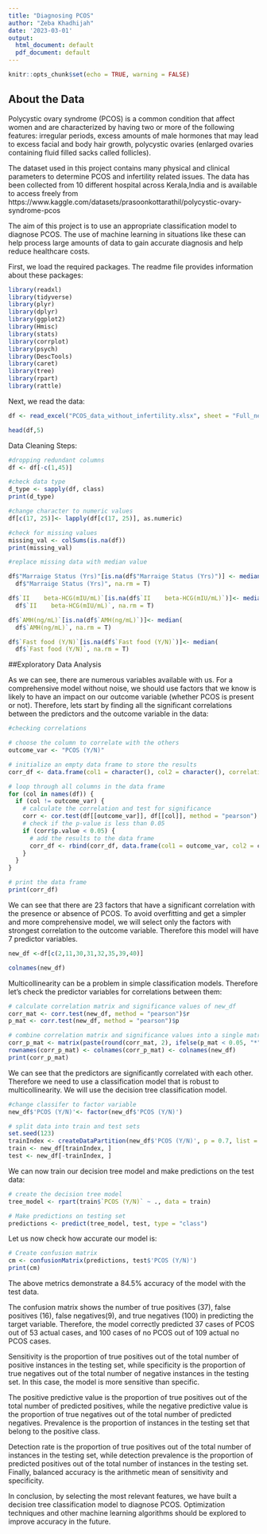 ---
title: "Diagnosing PCOS"
author: "Zeba Khadhijah"
date: '2023-03-01'
output:
  html_document: default
  pdf_document: default
---

```{r setup, include=FALSE}
knitr::opts_chunk$set(echo = TRUE, warning = FALSE)
```

## About the Data

Polycystic ovary syndrome (PCOS) is a common condition that affect women and are characterized by having two or more of the following features: irregular periods, excess amounts of male hormones that may lead to excess facial and body hair growth, polycystic ovaries (enlarged ovaries containing fluid filled sacks called follicles). 

The dataset used in this project contains many physical and clinical parameters to determine PCOS and infertility related issues. The data has been collected from 10 different hospital across Kerala,India and is available to access freely from https://www.kaggle.com/datasets/prasoonkottarathil/polycystic-ovary-syndrome-pcos

The aim of this project is to use an appropriate classification model to diagnose PCOS. The use of machine learning in situations like these can help process large amounts of data to gain accurate diagnosis and help reduce healthcare costs.


First, we load the required packages. The readme file provides information about these packages:
```{r}
library(readxl)
library(tidyverse)
library(plyr)
library(dplyr)
library(ggplot2)
library(Hmisc)
library(stats)
library(corrplot)
library(psych)
library(DescTools)
library(caret)
library(tree)
library(rpart)
library(rattle)
```

Next, we read the data:
```{r}
df <- read_excel("PCOS_data_without_infertility.xlsx", sheet = "Full_new")

head(df,5)
```

Data Cleaning Steps:
```{r}
#dropping redundant columns
df <- df[-c(1,45)]

#check data type
d_type <- sapply(df, class)
print(d_type)

```
```{r}
#change character to numeric values
df[c(17, 25)]<- lapply(df[c(17, 25)], as.numeric)

#check for missing values
missing_val <- colSums(is.na(df))
print(missing_val)

```
```{r}
#replace missing data with median value

df$"Marraige Status (Yrs)"[is.na(df$"Marraige Status (Yrs)")] <- median(
  df$"Marraige Status (Yrs)", na.rm = T)

df$`II    beta-HCG(mIU/mL)`[is.na(df$`II    beta-HCG(mIU/mL)`)]<- median(
  df$`II    beta-HCG(mIU/mL)`, na.rm = T)

df$`AMH(ng/mL)`[is.na(df$`AMH(ng/mL)`)]<- median(
  df$`AMH(ng/mL)`, na.rm = T)

df$`Fast food (Y/N)`[is.na(df$`Fast food (Y/N)`)]<- median(
  df$`Fast food (Y/N)`, na.rm = T)
```

##Exploratory Data Analysis

As we can see, there are numerous variables available with us. For a comprehensive model without noise, we should use factors that we know is likely to have an impact on our outcome variable (whether PCOS is present or not). Therefore, lets start by finding all the significant correlations between the predictors and the outcome variable in the data: 

```{r}
#checking correlations

# choose the column to correlate with the others
outcome_var <- "PCOS (Y/N)"

# initialize an empty data frame to store the results
corr_df <- data.frame(col1 = character(), col2 = character(), correlation = numeric(), p_value = numeric(), stringsAsFactors = FALSE)

# loop through all columns in the data frame
for (col in names(df)) {
  if (col != outcome_var) {
    # calculate the correlation and test for significance
    corr <- cor.test(df[[outcome_var]], df[[col]], method = "pearson")
    # check if the p-value is less than 0.05
    if (corr$p.value < 0.05) {
      # add the results to the data frame
      corr_df <- rbind(corr_df, data.frame(col1 = outcome_var, col2 = col, correlation = corr$estimate, p_value = corr$p.value, stringsAsFactors = FALSE))
    }
  }
}

# print the data frame
print(corr_df)
```
We can see that there are 23 factors that have a significant correlation with the presence or absence of PCOS. To avoid overfitting and get a simpler and more comprehensive model, we will select only the factors with strongest correlation to the outcome variable. Therefore this model will have 7 predictor variables.
```{r}
new_df <-df[c(2,11,30,31,32,35,39,40)]

colnames(new_df)
```
Multicollinearity can be a problem in simple classification models. Therefore let's check the predictor variables for correlations between them:
```{r}
# calculate correlation matrix and significance values of new_df
corr_mat <- corr.test(new_df, method = "pearson")$r
p_mat <- corr.test(new_df, method = "pearson")$p

# combine correlation matrix and significance values into a single matrix
corr_p_mat <- matrix(paste(round(corr_mat, 2), ifelse(p_mat < 0.05, "*", " "), sep = ""), ncol = ncol(new_df))
rownames(corr_p_mat) <- colnames(corr_p_mat) <- colnames(new_df)
print(corr_p_mat)
```
We can see that the predictors are significantly correlated with each other. Therefore we need to use a classification model that is robust to multicollinearity. We will use the decision tree classification model.


```{r}
#change classifer to factor variable
new_df$'PCOS (Y/N)'<- factor(new_df$'PCOS (Y/N)')

# split data into train and test sets
set.seed(123)
trainIndex <- createDataPartition(new_df$'PCOS (Y/N)', p = 0.7, list = FALSE)
train <- new_df[trainIndex, ]
test <- new_df[-trainIndex, ]

```

We can now train our decision tree model and make predictions on the test data:
```{r}
# create the decision tree model
tree_model <- rpart(train$`PCOS (Y/N)` ~ ., data = train)

# Make predictions on testing set
predictions <- predict(tree_model, test, type = "class")
```

Let us now check how accurate our model is:
```{r}
# Create confusion matrix
cm <- confusionMatrix(predictions, test$'PCOS (Y/N)')
print(cm)
```
The above metrics demonstrate a 84.5% accuracy of the model with the test data.

The confusion matrix shows the number of true positives (37), false positives (16), false negatives(9), and true negatives (100) in predicting the target variable. Therefore, the model correctly predicted 37 cases of PCOS out of 53 actual cases, and 100 cases of no PCOS out of 109 actual no PCOS cases.

Sensitivity is the proportion of true positives out of the total number of positive instances in the testing set, while specificity is the proportion of true negatives out of the total number of negative instances in the testing set. In this case, the model is more sensitive than specific.

The positive predictive value is the proportion of true positives out of the total number of predicted positives, while the negative predictive value is the proportion of true negatives out of the total number of predicted negatives. Prevalence is the proportion of instances in the testing set that belong to the positive class.

Detection rate is the proportion of true positives out of the total number of instances in the testing set, while detection prevalence is the proportion of predicted positives out of the total number of instances in the testing set. Finally, balanced accuracy is the arithmetic mean of sensitivity and specificity.

In conclusion, by selecting the most relevant features, we have built a decision tree classification model to diagnose PCOS. Optimization techniques and other machine learning algorithms should be explored to improve accuracy in the future.
